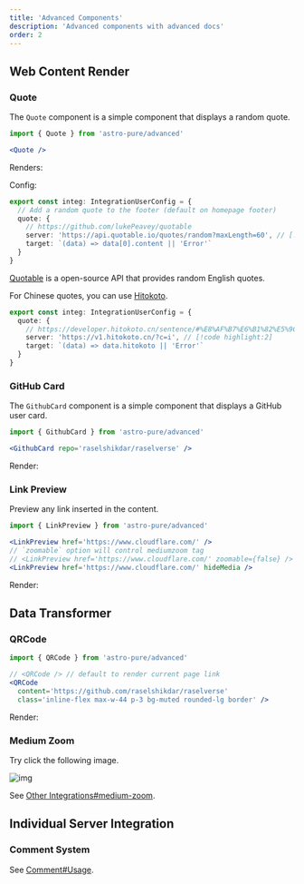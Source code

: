```yaml
---
title: 'Advanced Components'
description: 'Advanced components with advanced docs'
order: 2
---
```


## Web Content Render

### Quote

The `Quote` component is a simple component that displays a random quote.

```jsx
import { Quote } from 'astro-pure/advanced'

<Quote />
```

Renders:


<Quote />

Config:

```ts title="src/site.config.ts"
export const integ: IntegrationUserConfig = {
  // Add a random quote to the footer (default on homepage footer)
  quote: {
    // https://github.com/lukePeavey/quotable
    server: 'https://api.quotable.io/quotes/random?maxLength=60', // [!code highlight:2]
    target: `(data) => data[0].content || 'Error'`
  }
}
```

[Quotable](https://github.com/lukePeavey/quotable) is a open-source API that provides random English quotes.

For Chinese quotes, you can use [Hitokoto](https://developer.hitokoto.cn/sentence/).

```ts title="src/site.config.ts"
export const integ: IntegrationUserConfig = {
  quote: {
    // https://developer.hitokoto.cn/sentence/#%E8%AF%B7%E6%B1%82%E5%9C%B0%E5%9D%80
    server: 'https://v1.hitokoto.cn/?c=i', // [!code highlight:2]
    target: `(data) => data.hitokoto || 'Error'`
  }
}
```

### GitHub Card

The `GithubCard` component is a simple component that displays a GitHub user card.

```jsx
import { GithubCard } from 'astro-pure/advanced'

<GithubCard repo='raselshikdar/raselverse' />
```

Render:


<GithubCard repo='raselshikdar/raselverse' />

### Link Preview

Preview any link inserted in the content.

```jsx
import { LinkPreview } from 'astro-pure/advanced'

<LinkPreview href='https://www.cloudflare.com/' />
// `zoomable` option will control mediumzoom tag
// <LinkPreview href='https://www.cloudflare.com/' zoomable={false} />
<LinkPreview href='https://www.cloudflare.com/' hideMedia />
```

Render:


<LinkPreview href='https://www.cloudflare.com/' />
<LinkPreview href='https://www.cloudflare.com/' hideMedia />

## Data Transformer

### QRCode

```jsx
import { QRCode } from 'astro-pure/advanced'

// <QRCode /> // default to render current page link
<QRCode
  content='https://github.com/raselshikdar/raselverse'
  class='inline-flex max-w-44 p-3 bg-muted rounded-lg border' />
```

Render:


<QRCode
  content='https://github.com/raselshikdar/raselverse'
  class='inline-flex max-w-44 p-3 bg-muted rounded-lg border' />

### Medium Zoom

Try click the following image.

![img](https://github.com/user-attachments/assets/6c42b061-df7e-4696-a29b-bff07fe17d88)

See [Other Integrations#medium-zoom](/docs/integrations/others#medium-zoom).

## Individual Server Integration

### Comment System

See [Comment#Usage](/docs/integrations/comment#usage).
